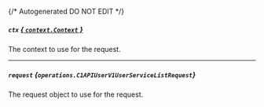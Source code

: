 {/* Autogenerated DO NOT EDIT  */}

##### `ctx` [*{ `context.Context` }*](https://pkg.go.dev/context#Context)
The context to use for the request.

---
##### `request` *{`operations.C1APIUserV1UserServiceListRequest`}*
The request object to use for the request.
<Collapsible openLabel={Labels.showProperties} closeLabel={Labels.hideProperties}>
    <C1APIUserV1UserServiceListRequest/>
</Collapsible>


